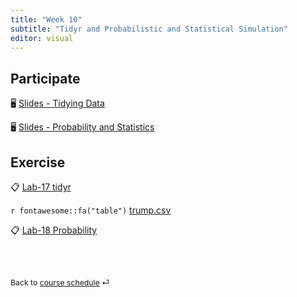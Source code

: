 ```yaml
---
title: "Week 10"
subtitle: "Tidyr and Probabilistic and Statistical Simulation"
editor: visual
---
```


::: callout-important
:::

## Participate

🖥️ [Slides - Tidying Data](/slides/14-tidyr.html)

🖥️ [Slides - Probability and Statistics](/slides/15-probstat.html)

## Exercise

📋 [Lab-17 tidyr](/exercise/lab17-tidyr.html)

`r fontawesome::fa("table")` [trump.csv](/slides/data/trump.csv)

📋 [Lab-18 Probability](/exercise/lab18-prob.html)

<br><br>

::: {style="font-size: 0.875em;"}
Back to [course schedule](/ "Course schedule") ⏎
:::

